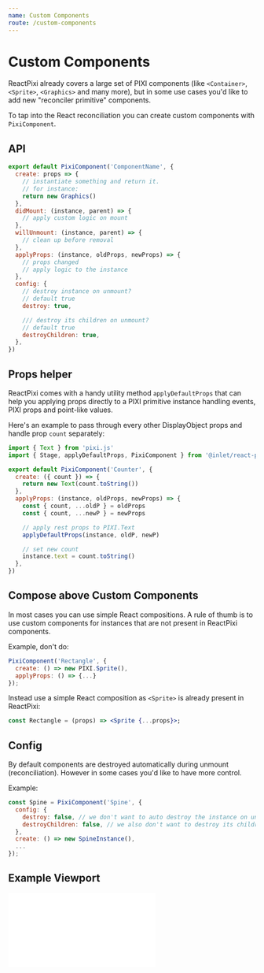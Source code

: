 ```yaml
---
name: Custom Components
route: /custom-components
---
```


# Custom Components

ReactPixi already covers a large set of PIXI components (like `<Container>`, `<Sprite>`, `<Graphics>` and many more), but in some use cases you'd like to add new "reconciler primitive" components.

To tap into the React reconciliation you can create custom components with `PixiComponent`.

## API

```jsx
export default PixiComponent('ComponentName', {
  create: props => {
    // instantiate something and return it.
    // for instance:
    return new Graphics()
  },
  didMount: (instance, parent) => {
    // apply custom logic on mount
  },
  willUnmount: (instance, parent) => {
    // clean up before removal
  },
  applyProps: (instance, oldProps, newProps) => {
    // props changed
    // apply logic to the instance
  },
  config: {
    // destroy instance on unmount?
    // default true
    destroy: true,

    /// destroy its children on unmount?
    // default true
    destroyChildren: true,
  },
})
```

## Props helper

ReactPixi comes with a handy utility method `applyDefaultProps` that can help you applying props directly to a PIXI
primitive instance handling events, PIXI props and point-like values.

Here's an example to pass through every other DisplayObject props and handle prop `count` separately:

```jsx
import { Text } from 'pixi.js'
import { Stage, applyDefaultProps, PixiComponent } from '@inlet/react-pixi'

export default PixiComponent('Counter', {
  create: ({ count }) => {
    return new Text(count.toString())
  },
  applyProps: (instance, oldProps, newProps) => {
    const { count, ...oldP } = oldProps
    const { count, ...newP } = newProps

    // apply rest props to PIXI.Text
    applyDefaultProps(instance, oldP, newP)

    // set new count
    instance.text = count.toString()
  },
})
```

## Compose above Custom Components

In most cases you can use simple React compositions. A rule of thumb is to use custom components for instances that are not present in ReactPixi components.

Example, don't do:

```jsx
PixiComponent('Rectangle', {
  create: () => new PIXI.Sprite(),
  applyProps: () => {...}
});
```

Instead use a simple React composition as `<Sprite>` is already present in ReactPixi:

```jsx
const Rectangle = (props) => <Sprite {...props}>;
```

## Config

By default components are destroyed automatically during unmount (reconciliation).
However in some cases you'd like to have more control.

Example:

```jsx
const Spine = PixiComponent('Spine', {
  config: {
    destroy: false, // we don't want to auto destroy the instance on unmount
    destroyChildren: false, // we also don't want to destroy its children on unmount
  },
  create: () => new SpineInstance(),
  ...
});
```

## Example Viewport

<iframe
  height={650}
  scrolling="no"
  title="Rope"
  src="//codepen.io/inlet/embed/yLVmPWv/?height=500&theme-id=33987&default-tab=result&embed-version=2"
  frameBorder="no"
  allowFullScreen={true}
  style={{ width: '100%' }}
/>

## Example Particle Emitter

<iframe
  height={650}
  scrolling="no"
  title="Rope"
  src="//codepen.io/inlet/embed/feddc8fa71e3b5afc6c3e4eda9cc83df/?height=500&theme-id=33987&default-tab=result&embed-version=2"
  frameBorder="no"
  allowFullScreen={true}
  style={{ width: '100%' }}
/>
